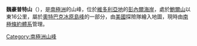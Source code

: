 {{Coord|72|37|S|161|3|E|type:mountain_region:AQ|display=title}}

'''魏豪普特山'''（{{lang-en|Mount Weihaupt}}），是[[南極洲|南極洲]]的山峰，位於[[維多利亞地|維多利亞地]]的[[彭內爾海岸|彭內爾海岸]]，處於[[鮑爾山|鮑爾山]]以東16公里，屬於[[奧特巴克冰原島峰|奧特巴克冰原島峰]]的一部分，由[[美國|美國]]探險隊繪入地圖，現時由[[南極條約體系|南極條約體系]]管理。

{{Antarctica-geo-stub}}
[[Category:南極洲山峰|Category:南極洲山峰]]